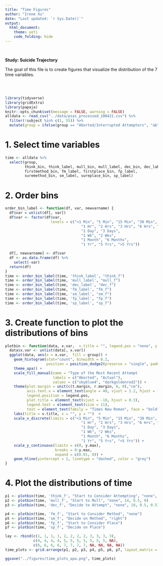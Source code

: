 ```yaml
---
title: "Time Figures"
author: "Irene Xu"
date: "Last updated: `r Sys.Date()`"
output:
  html_document:
    theme: yeti
    code_folding: hide
---
```

<br/>

**Study: Suicide Trajectory**    

The goal of this file is to create figures that visualize the distribution of the 7 time variables.

<br/>
<br/>
```r
library(tidyverse)
library(gridExtra)
library(papaja)
knitr::opts_chunk$set(message = FALSE, warning = FALSE)
alldata <- read_csv("../data/psai_processed_100421.csv") %>%
  filter(!subject %in% c(1, 55)) %>%
  mutate(group = ifelse(group == "Aborted/Interrupted Attempters", "ab", "at"))
```

# 1. Select time variables  
```r
time <- alldata %>%
  select(group,
         think_bin, think_label, mull_bin, mull_label, dec_bin, dec_label,
         firstmethod_bin, fm_label, firstplace_bin, fp_label,
         suremethod_bin, sm_label, sureplace_bin, sp_label)
```

# 2. Order bins  
```r
order_bin_label <- function(df, var, newvarname) {
  df$var = unlist(df[, var])
  df$var <- factor(df$var,
                     levels = c("<1 Min", "5 Min", "15 Min", "30 Min", 
                                   "1 Hr", "2 Hrs", "3 Hrs", "6 Hrs", "12 Hrs", 
                                   "1 Day", "3 Days",
                                   "1 Wk", "2 Wks", 
                                   "1 Month", "6 Months",
                                   "1 Yr", "5 Yrs", ">5 Yrs"))

  df[, newvarname] <- df$var
  df <- as.data.frame(df) %>%
    select(-var)
  return(df)
}
time <- order_bin_label(time, 'think_label', "think_f")
time <- order_bin_label(time, 'mull_label', "mull_f")
time <- order_bin_label(time, 'dec_label', "dec_f")
time <- order_bin_label(time, 'fm_label', "fm_f")
time <- order_bin_label(time, 'sm_label', "sm_f")
time <- order_bin_label(time, 'fp_label', "fp_f")
time <- order_bin_label(time, 'sp_label', "sp_f")
```
 
# 3. Create function to plot the distributions of bins
```r
plotbin <- function(data, x.var,  v.title = "", legend.pos = "none", y.max = 10, t.margin = 0, r.margin = 0) {
  data$x.var <- unlist(data[, x.var])
  ggplot(data, aes(x = x.var,  fill = group)) +
    geom_histogram(stat="count", binwidth = 0.2, 
                   position = position_dodge2(preserve = "single", padding = 0.1)) +
    theme_apa() + 
    scale_fill_manual(name = "Type of the Most Recent Attempt                ",
                      labels = c("Aborted", "Actual"),
                      values = c("skyblue4", "darkgoldenrod2")) +
    theme(plot.margin = unit(c(t.margin, r.margin, 0, 0),"cm"),
          axis.text.x = element_text(angle = 40, vjust = 1.2, hjust = 1, size = 10),
          legend.position = legend.pos,  
          plot.title = element_text(vjust = -10, hjust = 0.3),
          legend.text = element_text(size = 11),
          text = element_text(family = "Times New Roman", face = "bold")) + 
    labs(title = v.title, x = "", y = "")  +
    scale_x_discrete(limits = c("<1 Min", "5 Min", "15 Min", "30 Min", 
                                   "1 Hr", "2 Hrs", "3 Hrs", "6 Hrs", "12 Hrs", 
                                   "1 Day", "3 Days",
                                   "1 Wk", "2 Wks", 
                                   "1 Month", "6 Months",
                                   "1 Yr", "5 Yrs", ">5 Yrs")) +
    scale_y_continuous(limits = c(0, y.max), 
                       breaks = 0:y.max,
                       expand = c(0.01, 0)) +
    geom_hline(yintercept = 2, linetype = "dashed", color = "grey")
}
```

# 4. Plot the distributions of time
```r
p1 <- plotbin(time, 'think_f', "Start to Consider Attempting", "none", 10, 0.5, 0)
p2 <- plotbin(time, 'mull_f', "Start to Mull", "none", 14, 0.5, 0)
p3 <- plotbin(time, 'dec_f', "Decide to Attempt", "none", 10, 0.5, 0.5)

p4 <- plotbin(time, 'fm_f', "Start to Consider Method", "none")
p5 <- plotbin(time, 'sm_f', "Decide on Method", "right")
p6 <- plotbin(time, 'fp_f', "Start to Consider Place")
p7 <- plotbin(time, 'sp_f', "Decide on Place")

lay <- rbind(c(1, 1, 1, 1, 2, 2, 2, 2, 3, 3, 3, 3),
             c(4, 4, 4, 4, 5, 5, 5, 5, 5, 5, 5, NA),
             c(6, 6, 6, 6, 7, 7, 7, 7, NA, NA, NA, NA))
time_plots <- grid.arrange(p1, p2, p3, p4, p5, p6, p7, layout_matrix = lay)

ggsave("../figures/time_plots_apa.png", time_plots)
```

